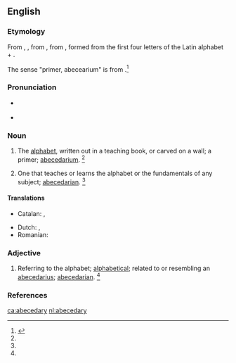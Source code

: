 ==English==

===Etymology===
From {{etyl|enm|en}}, {{term|abecedary|lang=enm}}, from {{etyl|ML.|en}} {{term|abecedarium||alphabet, primer|lang=la}}, from {{etyl|LL.|en}} {{term|abecedarius||lang=la|of the alphabet}}, formed from the first four letters of the Latin alphabet + {{term|-arius||lang=la}}.

The sense "primer, abecearium" is from {{etyl|ML.|en}} {{term|abecedarium||alphabet, primer|lang=la}}.<ref name=SOED>{{R:SOED5|page=3}}</ref>

===Pronunciation===
* {{a|RP}} {{IPA|/ˌeɪ.biː.ˈsiː.də.i/|lang=en}}
* {{a|US}} {{IPA|/ˌeɪ.bi.ˈsi.dɚ.i/|/ˌeɪ.bi.ˈsi.də.ɹi/|lang=en}}

===Noun===
{{en-noun|abecedaries}}

# {{context|rare|lang=en}} The [[alphabet]], written out in a teaching book, or carved on a wall; a primer; [[abecedarium]]. {{defdate|First attested from 1350 to 1470.}}<ref name=SOED/>
# One that teaches or learns the alphabet or the fundamentals of any subject; [[abecedarian]]. {{defdate|Late 16<sup>th</sup> century.}}<ref name=SOED/>

====Translations====
{{trans-top|the alphabet}}
* Catalan: {{t|ca|abecedari|m}}, {{t+|ca|beceroles|f-p}}
{{trans-mid}}
* Dutch: {{t+|nl|alfabet|n}}, {{t+|nl|abc|n}}
* Romanian: {{t+|ro|alfabet|n}}
{{trans-bottom}}

===Adjective===
{{en-adj|-}}

# Referring to the alphabet; [[alphabetical]]; related to or resembling an [[abecedarius]]; [[abecedarian]]. {{defdate|First attested from 1350 to 1470.}}<ref name=SOED/>

===References===
<references/>

[[ca:abecedary]]
[[nl:abecedary]]